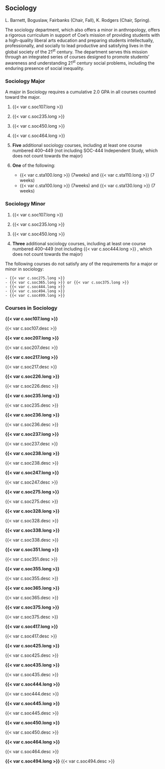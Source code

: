 ## Sociology
L. Barnett, Boguslaw, Fairbanks (Chair, Fall), K. Rodgers (Chair, Spring).

The sociology department, which also offers a minor in anthropology, offers a rigorous curriculum in support of Coe’s mission of providing students with a high-quality liberal arts education and preparing students intellectually, professionally, and socially to lead productive and satisfying lives in the global society of the 21^st^ century. The department serves this mission through an integrated series of courses designed to promote students’ awareness and understanding 21^st^ century social problems, including the enduring presence of social inequality.

### Sociology Major
A major in Sociology requires a cumulative 2.0 GPA in all courses counted toward the major.

1. {{< var c.soc107.long >}} 

2. {{< var c.soc235.long >}}
 
3. {{< var c.soc450.long >}}
 
4. {{< var c.soc464.long >}} 

5. **Five** additional sociology courses, including at least one course numbered 400–449 (not including SOC-444 Independent Study, which does not count towards the major)

6. **One** of the following:
	- {{< var c.sta100.long >}} (7weeks) and {{< var c.sta110.long >}} (7 weeks)
	- {{< var c.sta100.long >}} (7weeks) and {{< var c.sta130.long >}} (7 weeks)

### Sociology Minor
1. {{< var c.soc107.long >}}
 
2. {{< var c.soc235.long >}} 

3. {{< var c.soc450.long >}}

4. **Three** additional sociology courses, including at least one course numbered 400–449 (not including {{< var c.soc444.long >}} , which does not count towards the major)

The following courses do not satisfy any of the requirements for a major or minor in sociology:

	- {{< var c.soc275.long >}}
	- {{< var c.soc365.long >}} or {{< var c.soc375.long >}}
	- {{< var c.soc444.long >}}
	- {{< var c.soc494.long >}}
	- {{< var c.soc499.long >}}

### Courses in Sociology 

 **{{< var c.soc107.long >}}**

  {{< var c.soc107.desc >}} 

 **{{< var c.soc207.long >}}**

  {{< var c.soc207.desc >}}

 **{{< var c.soc217.long >}}**

  {{< var c.soc217.desc >}}  

 **{{< var c.soc226.long >}}**

  {{< var c.soc226.desc >}}

 **{{< var c.soc235.long >}}**

  {{< var c.soc235.desc >}}  

 **{{< var c.soc236.long >}}**

  {{< var c.soc236.desc >}}

 **{{< var c.soc237.long >}}**

  {{< var c.soc237.desc >}}  

 **{{< var c.soc238.long >}}**

  {{< var c.soc238.desc >}}

 **{{< var c.soc247.long >}}**

  {{< var c.soc247.desc >}}

 **{{< var c.soc275.long >}}**

  {{< var c.soc275.desc >}}  

 **{{< var c.soc328.long >}}**

  {{< var c.soc328.desc >}}

 **{{< var c.soc338.long >}}**

  {{< var c.soc338.desc >}}  

 **{{< var c.soc351.long >}}**

  {{< var c.soc351.desc >}}

 **{{< var c.soc355.long >}}**

  {{< var c.soc355.desc >}}

 **{{< var c.soc365.long >}}**

  {{< var c.soc365.desc >}}  

 **{{< var c.soc375.long >}}**

  {{< var c.soc375.desc >}}

 **{{< var c.soc417.long >}}**

  {{< var c.soc417.desc >}}  

 **{{< var c.soc425.long >}}**

  {{< var c.soc425.desc >}}

 **{{< var c.soc435.long >}}**

  {{< var c.soc435.desc >}}

 **{{< var c.soc444.long >}}**

  {{< var c.soc444.desc >}}  

 **{{< var c.soc445.long >}}**

  {{< var c.soc445.desc >}}

 **{{< var c.soc450.long >}}**

  {{< var c.soc450.desc >}}  

 **{{< var c.soc464.long >}}**

  {{< var c.soc464.desc >}}

 **{{< var c.soc494.long >}}**
  {{< var c.soc494.desc >}}

